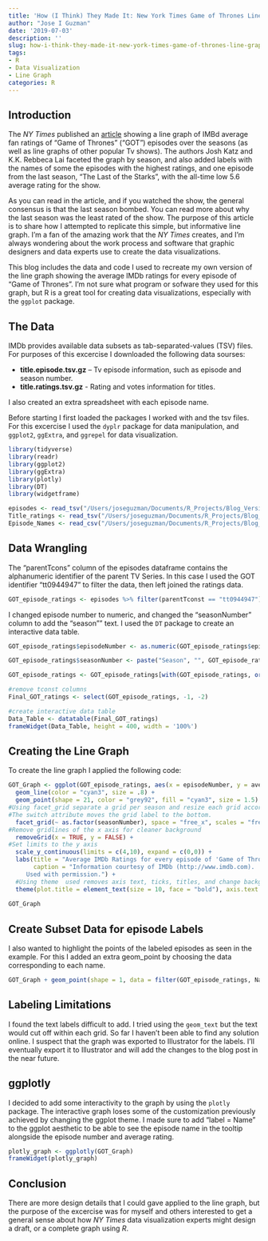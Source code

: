 ```yaml
---
title: 'How (I Think) They Made It: New York Times Game of Thrones Line Graph'
author: "Jose I Guzman"
date: '2019-07-03'
description: ''
slug: how-i-think-they-made-it-new-york-times-game-of-thrones-line-graph
tags:
- R
- Data Visualization
- Line Graph
categories: R
---
```


## Introduction

The *NY Times* published an [article](https://www.nytimes.com/interactive/2019/05/17/upshot/game-of-thrones-imdb-ratings.html) showing a line graph of IMBd average fan ratings of "Game of Thrones" ("GOT") episodes over the seasons (as well as line graphs of other popular Tv shows). The authors Josh Katz and K.K. Rebbeca Lai faceted the graph by season, and also added labels with the names of some the episodes with the highest ratings, and one episode from the last season, "The Last of the Starks", with the all-time low 5.6 average rating for the show.

As you can read in the article, and if you watched the show, the general consensus is that the last season bombed. You can read more about why the last season was the least rated of the show. The purpose of this article is to share how I attempted to replicate this simple, but informative line graph. I'm a fan of the amazing work that the *NY Times* creates, and I'm always wondering about the work process and software that graphic designers and data experts use to create the data visualizations. 

This blog includes the data and code I used to recreate my own version of the line graph showing the average IMDb ratings for every episode of "Game of Thrones". I'm not sure what program or sofware they used for this graph, but R is a great tool for creating data visualizations, especially with the `ggplot` package. 

## The Data

IMDb provides available data subsets as tab-separated-values (TSV) files. For purposes of this excercise I downloaded the following data sourses:

* **title.episode.tsv.gz** – Tv episode information, such as episode and season number.
* **title.ratings.tsv.gz** - Rating and votes information for titles.

I also created an extra spreadsheet with each episode name.

Before starting I first loaded the packages I worked with and the tsv files. For this excercise I used the `dyplr` package for data manipulation, and `ggplot2`, `ggExtra`, and `ggrepel` for data visualization.


```r
library(tidyverse)
library(readr)
library(ggplot2)
library(ggExtra)
library(plotly)
library(DT)
library(widgetframe)
```

```r
episodes <- read_tsv("/Users/joseguzman/Documents/R_Projects/Blog_Version_3/IMDB_Data/data-2.tsv")
Title_ratings <- read_tsv("/Users/joseguzman/Documents/R_Projects/Blog_Version_3/IMDB_Data/data.tsv")
Episode_Names <- read_csv("/Users/joseguzman/Documents/R_Projects/Blog_Version_3/IMDB_Data/Selected_Names.csv")
```

## Data Wrangling 

The "parentTcons" column of the episodes dataframe contains the alphanumeric identifier of the parent TV Series. In this case I used the GOT identifier "tt0944947" to filter the data, then left joined the ratings data. 

```r
GOT_episode_ratings <- episodes %>% filter(parentTconst == "tt0944947") %>% left_join(Title_ratings, by = "tconst") %>% left_join(Episode_Names, by = "tconst")
```

I changed episode number to numeric, and changed the "seasonNumber" column to add the "season"" text. I used the `DT` package to create an interactive data table.

```r
GOT_episode_ratings$episodeNumber <- as.numeric(GOT_episode_ratings$episodeNumber)

GOT_episode_ratings$seasonNumber <- paste("Season", "", GOT_episode_ratings$seasonNumber)

GOT_episode_ratings <- GOT_episode_ratings[with(GOT_episode_ratings, order(seasonNumber, episodeNumber)),]

#remove tconst columns
Final_GOT_ratings <- select(GOT_episode_ratings, -1, -2)

#create interactive data table
Data_Table <- datatable(Final_GOT_ratings)
frameWidget(Data_Table, height = 400, width = '100%')
```

## Creating the Line Graph

To create the line graph I applied the following code:

```r
GOT_Graph <- ggplot(GOT_episode_ratings, aes(x = episodeNumber, y = averageRating, label = Name, group = 1)) +
  geom_line(color = "cyan3", size = .8) +
  geom_point(shape = 21, color = "grey92", fill = "cyan3", size = 1.5) +
#Using facet_grid separate a grid per season and resize each grid according to the number of episodes. 
#The switch attribute moves the grid label to the bottom.
  facet_grid(~ as.factor(seasonNumber), space = "free_x", scales = "free_x", switch = "x") + 
#Remove gridlines of the x axis for cleaner background 
  removeGrid(x = TRUE, y = FALSE) + 
#Set limits to the y axis
  scale_y_continuous(limits = c(4,10), expand = c(0,0)) +
  labs(title = "Average IMDb Ratings for every episode of 'Game of Thrones'",
       caption = "Information courtesy of IMDb (http://www.imdb.com).
     Used with permission.") +
  #Using theme  used removes axis text, ticks, titles, and change background of grid label.
  theme(plot.title = element_text(size = 10, face = "bold"), axis.text.x = element_blank(), axis.ticks = element_blank(), strip.text.x = element_text(size = 8), strip.text.y = element_text(size = 8), axis.title = element_blank(),strip.background = element_rect(fill = "white")) 
  
GOT_Graph
```

## Create Subset Data for episode Labels

I also wanted to highlight the points of the labeled episodes as seen in the example. For this I added an extra geom_point by choosing the data corresponding to each name. 

```r
GOT_Graph + geom_point(shape = 1, data = filter(GOT_episode_ratings, Name == "The Rains of Castamere" | Name == "Hardhome" | Name == "Battle of the Bastards" | Name == "The Iron Throne"), size = 1.5, stroke = .3) 
```

## Labeling Limitations

I found the text labels difficult to add. I tried using the `geom_text` but the text would cut off within each grid. So far I haven't been able to find any solution online. I suspect that the graph was exported to Illustrator for the labels. I'll eventually export it to Illustrator and will add the changes to the blog post in the near future. 

## ggplotly

I decided to add some interactivity to the graph by using the `plotly` package. The interactive graph loses some of the customization previously achieved by changing the ggplot theme. I made sure to add "label = Name" to the ggplot aesthetic to be able to see the episode name in the tooltip alongside the episode number and average rating.  

```r
plotly_graph <- ggplotly(GOT_Graph)
frameWidget(plotly_graph)
```

## Conclusion
There are more design details that I could gave applied to the line graph, but the purpose of the excercise was for myself and others interested to get a general sense about how *NY Times* data visualization experts might design a draft, or a complete graph using *R*.
